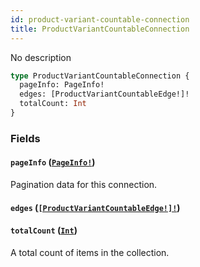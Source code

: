 ```yaml
---
id: product-variant-countable-connection
title: ProductVariantCountableConnection
---
```


No description

```graphql
type ProductVariantCountableConnection {
  pageInfo: PageInfo!
  edges: [ProductVariantCountableEdge!]!
  totalCount: Int
}
```

### Fields

#### `pageInfo` ([`PageInfo!`](/docs/developer/api-reference/objects/page-info))

Pagination data for this connection.

#### `edges` ([`[ProductVariantCountableEdge!]!`](/docs/developer/api-reference/objects/product-variant-countable-edge))

#### `totalCount` ([`Int`](/docs/developer/api-reference/scalars/int))

A total count of items in the collection.
